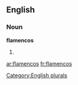 ==English==

===Noun===
'''flamencos'''

# {{plural of|[[flamenco]]}}

[[Category:English plurals]]

[[ar:flamencos]]
[[fr:flamencos]]